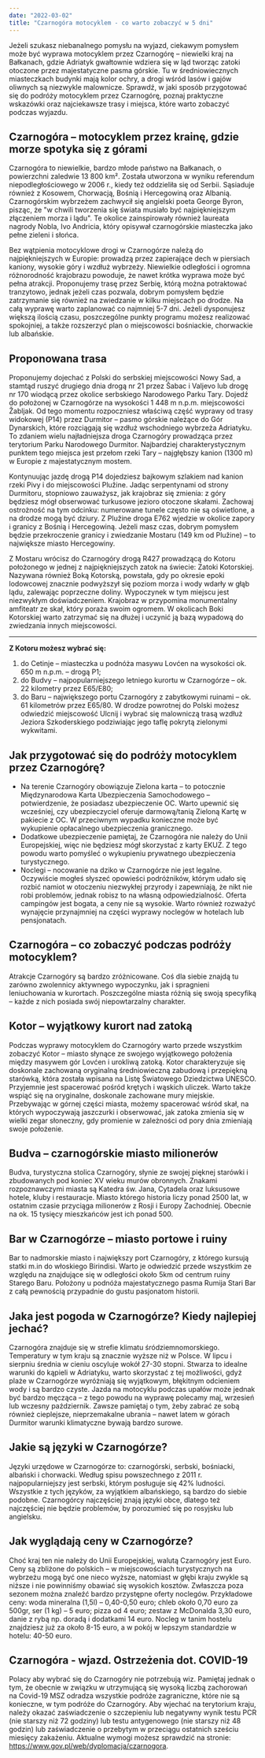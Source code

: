 ```yaml
---
date: "2022-03-02"
title: "Czarnogóra motocyklem - co warto zobaczyć w 5 dni"
---
```


Jeżeli szukasz niebanalnego pomysłu na wyjazd, ciekawym pomysłem może być wyprawa motocyklem przez Czarnogórę – niewielki kraj na Bałkanach, gdzie Adriatyk gwałtownie wdziera się w ląd tworząc zatoki otoczone przez majestatyczne pasma górskie. Tu w średniowiecznych miasteczkach budynki mają kolor ochry, a drogi wśród lasów i gajów oliwnych są niezwykle malownicze. Sprawdź, w jaki sposób przygotować się do podróży motocyklem przez Czarnogórę, poznaj praktyczne wskazówki oraz najciekawsze trasy i miejsca, które warto zobaczyć podczas wyjazdu.
## Czarnogóra – motocyklem przez krainę, gdzie morze spotyka się z górami
Czarnogóra to niewielkie, bardzo młode państwo na Bałkanach, o powierzchni zaledwie 13 800 km². Została utworzona w wyniku referendum niepodległościowego w 2006 r., kiedy też oddzieliła się od Serbii. Sąsiaduje również z Kosowem, Chorwacją, Bośnią i Hercegowiną oraz Albanią. Czarnogórskim wybrzeżem zachwycił się angielski poeta George Byron, pisząc, że "w chwili tworzenia się świata musiało być najpiękniejszym złączeniem morza i lądu". Te okolice zainspirowały również laureata nagrody Nobla, Ivo Andricia, który opisywał czarnogórskie miasteczka jako pełne zieleni i słońca.

Bez wątpienia motocyklowe drogi w Czarnogórze należą do najpiękniejszych w Europie: prowadzą przez zapierające dech w piersiach kaniony, wysokie góry i wzdłuż wybrzeży. Niewielkie odległości i ogromna różnorodność krajobrazu powoduje, że nawet krótka wyprawa może być pełna atrakcji. Proponujemy trasę przez Serbię, którą można potraktować tranzytowo, jednak jeżeli czas pozwala, dobrym pomysłem będzie zatrzymanie się również na zwiedzanie w kilku miejscach po drodze. Na całą wyprawę warto zaplanować co najmniej 5-7 dni.  Jeżeli dysponujesz większą ilością czasu, poszczególne punkty programu możesz realizować spokojniej, a także rozszerzyć plan o miejscowości bośniackie, chorwackie lub albańskie.
## Proponowana trasa
Proponujemy dojechać z Polski do serbskiej miejscowości Nowy Sad, a stamtąd ruszyć drugiego dnia drogą nr 21 przez Šabac i Valjevo lub drogę nr 170 wiodącą przez okolice  serbskiego Narodowego Parku Tary. Dojedź do położonej w Czarnogórze na wysokości 1 448 m n.p.m. miejscowości Žabljak. Od tego momentu rozpoczniesz właściwą część wyprawy od trasy widokowej (P14) przez Durmitor – pasmo górskie należące do Gór Dynarskich, które rozciągają się wzdłuż wschodniego wybrzeża Adriatyku. To zdaniem wielu najładniejsza droga Czarnogóry prowadząca przez terytorium Parku Narodowego Durmitor. Najbardziej charakterystycznym punktem tego miejsca jest przełom rzeki Tary – najgłębszy kanion (1300 m) w Europie z majestatycznym mostem.

Kontynuując jazdę drogą P14 dojedziesz bajkowym szlakiem nad kanion rzeki Pivy i do miejscowości Plužine. Jadąc serpentynami od strony Durmitoru, stopniowo zauważysz, jak krajobraz się zmienia: z góry będziesz mógł obserwować turkusowe jezioro otoczone skałami. Zachowaj ostrożność na tym odcinku: numerowane tunele często nie są oświetlone, a na drodze mogą być dziury. Z Plužine droga E762 wjedzie w okolice zapory i granicy z Bośnią i Hercegowiną. Jeżeli masz czas, dobrym pomysłem będzie przekroczenie granicy i zwiedzanie Mostaru (149 km od Plužine) – to największe miasto Hercegowiny.

Z Mostaru wrócisz do Czarnogóry drogą R427 prowadzącą do Kotoru położonego w jednej z najpiękniejszych zatok na świecie: Zatoki Kotorskiej. Nazywana również Boką Kotorską, powstała, gdy po okresie epoki lodowcowej znacznie podwyższył się poziom morza i wody wdarły w głąb lądu, zalewając poprzeczne doliny. Wypoczynek w tym miejscu jest niezwykłym doświadczeniem. Krajobraz w przypomina monumentalny amfiteatr ze skał, który poraża swoim ogromem. W okolicach Boki Kotorskiej warto zatrzymać się na dłużej i uczynić ją bazą wypadową do zwiedzania innych miejscowości.

***

**Z Kotoru możesz wybrać się:**
1. do Cetinje – miasteczka u podnóża masywu Lovćen na wysokości ok. 650 m n.p.m. – drogą P1;
2. do Budvy – najpopularniejszego letniego kurortu w Czarnogórze – ok. 22 kilometry przez E65/E80;
3. do Baru – największego portu Czarnogóry z zabytkowymi ruinami – ok. 61 kilometrów przez E65/80.
W drodze powrotnej do Polski możesz odwiedzić miejscowość Ulcnij i wybrać się malowniczą trasą wzdłuż Jeziora Szkoderskiego podziwiając jego taflę pokrytą zielonymi wykwitami.
## Jak przygotować się do podróży motocyklem przez Czarnogórę?
- Na terenie Czarnogóry obowiązuje Zielona karta – to potocznie Międzynarodowa Karta Ubezpieczenia Samochodowego – potwierdzenie, że posiadasz ubezpieczenie OC. Warto upewnić się wcześniej, czy ubezpieczyciel oferuje darmową/tanią Zieloną Kartę w pakiecie z OC. W przeciwnym wypadku konieczne może być wykupienie opłacalnego ubezpieczenia granicznego.
- Dodatkowe ubezpieczenie  pamiętaj, że Czarnogóra nie należy do Unii Europejskiej, więc nie będziesz mógł skorzystać z karty EKUZ. Z tego powodu warto pomyśleć o wykupieniu prywatnego ubezpieczenia turystycznego.
- Noclegi – nocowanie na dziko w Czarnogórze nie jest legalne. Oczywiście mogłeś słyszeć opowieści podróżników, którym udało się rozbić namiot w otoczeniu niezwykłej przyrody i zapewniają, że nikt nie robi problemów, jednak robisz to na własną odpowiedzialność. Oferta campingów jest bogata, a ceny nie są wysokie. Warto również rozważyć wynajęcie przynajmniej na części wyprawy noclegów w hotelach lub pensjonatach.

## Czarnogóra – co zobaczyć podczas podróży motocyklem?
Atrakcje Czarnogóry są bardzo zróżnicowane. Coś dla siebie znajdą tu zarówno zwolennicy aktywnego wypoczynku, jak i spragnieni leniuchowania w kurortach. Poszczególne miasta różnią się swoją specyfiką – każde z nich posiada swój niepowtarzalny charakter.
## Kotor – wyjątkowy kurort nad zatoką
Podczas wyprawy motocyklem do Czarnogóry warto przede wszystkim zobaczyć Kotor – miasto słynące ze swojego wyjątkowego położenia między masywem gór Lovćen i urokliwą zatoką. Kotor charakteryzuje się doskonale zachowaną oryginalną średniowieczną zabudową i przepiękną starówką, która została wpisana na Listę Światowego Dziedzictwa UNESCO. Przyjemnie jest spacerować pośród krętych i wąskich uliczek. Warto także wspiąć się na oryginalne, doskonale zachowane mury miejskie. Przebywając w górnej części miasta, możemy spacerować wśród skał, na których wypoczywają jaszczurki i obserwować, jak zatoka zmienia się w wielki zegar słoneczny, gdy promienie w zależności od pory dnia zmieniają swoje położenie.
## Budva – czarnogórskie miasto milionerów
Budva, turystyczna stolica Czarnogóry, słynie ze swojej pięknej starówki i zbudowanych pod koniec XV wieku murów obronnych. Znakami rozpoznawczymi miasta są Katedra św. Jana, Cytadela oraz luksusowe hotele, kluby i restauracje. Miasto którego historia liczy ponad 2500 lat, w ostatnim czasie przyciąga milionerów z Rosji i Europy Zachodniej. Obecnie na ok. 15 tysięcy mieszkańców jest ich ponad 500.
## Bar w Czarnogórze – miasto portowe i ruiny
Bar to nadmorskie miasto i największy port Czarnogóry, z którego kursują statki m.in do włoskiego Birindisi. Warto je odwiedzić przede wszystkim ze względu na znajdujące się w odległości około 5km od centrum ruiny Starego Baru. Położony u podnóża majestatycznego pasma Rumija Stari Bar z całą pewnością przypadnie do gustu pasjonatom historii.
## Jaka jest pogoda w Czarnogórze? Kiedy najlepiej jechać?
Czarnogóra znajduje się w strefie klimatu śródziemnomorskiego. Temperatury w tym kraju są znacznie wyższe niż w Polsce. W lipcu i sierpniu średnia w cieniu oscyluje wokół 27-30 stopni. Stwarza to idealne warunki do kąpieli w Adriatyku, warto skorzystać z tej możliwości, gdyż plaże w Czarnogórze wyróżniają się wyjątkowym, błękitnym odcieniem wody i są bardzo czyste.  Jazda na motocyklu podczas upałów może jednak być bardzo męcząca – z tego powodu na wyprawę polecamy maj, wrzesień lub wczesny październik. Zawsze pamiętaj o tym, żeby zabrać ze sobą również cieplejsze, nieprzemakalne ubrania – nawet latem w górach Durmitor warunki klimatyczne bywają bardzo surowe.
## Jakie są języki w Czarnogórze?
Języki urzędowe w Czarnogórze to: czarnogórski, serbski, bośniacki, albański i chorwacki. Według spisu powszechnego z 2011 r. najpopularniejszy jest serbski, którym posługuje się 42% ludności. Wszystkie z tych języków, za wyjątkiem albańskiego, są bardzo do siebie podobne. Czarnogórcy najczęściej znają języki obce, dlatego też najczęściej nie będzie problemów, by porozumieć się po rosyjsku lub angielsku.
## Jak wyglądają ceny w Czarnogórze?
Choć kraj ten nie należy do Unii Europejskiej, walutą Czarnogóry jest Euro. Ceny są zbliżone do polskich – w miejscowościach turystycznych na wybrzeżu mogą być one nieco wyższe, natomiast w głębi kraju zwykle są niższe i nie powinniśmy obawiać się wysokich kosztów. Zwłaszcza poza sezonem można znaleźć bardzo przystępne oferty noclegów.  Przykładowe ceny: woda mineralna (1,5l) – 0,40-0,50 euro; chleb około 0,70 euro za 500gr, ser (1 kg) – 5 euro; pizza od 4 euro; zestaw z McDonalda 3,30 euro, danie z rybą np. doradą i dodatkami 14 euro. Nocleg w tanim hostelu znajdziesz już za około 8-15 euro, a w pokój w lepszym standardzie w hotelu: 40-50 euro.
## Czarnogóra - wjazd. Ostrzeżenia dot. COVID-19
Polacy aby wybrać się do Czarnogóry nie potrzebują wiz. Pamiętaj jednak o tym, że obecnie w związku w utrzymującą się wysoką liczbą zachorowań na Covid-19 MSZ odradza wszystkie podróże zagraniczne, które nie są konieczne, w tym podróże do Czarnogóry. Aby wjechać na terytorium kraju, należy okazać zaświadczenie o szczepieniu lub negatywny wynik testu PCR (nie starszy niż 72 godziny) lub testu antygenowego (nie starszy niż 48 godzin) lub zaświadczenie o przebytym w przeciągu ostatnich sześciu miesięcy zakażeniu. Aktualne wymogi możesz sprawdzić na stronie: https://www.gov.pl/web/dyplomacja/czarnogora.
